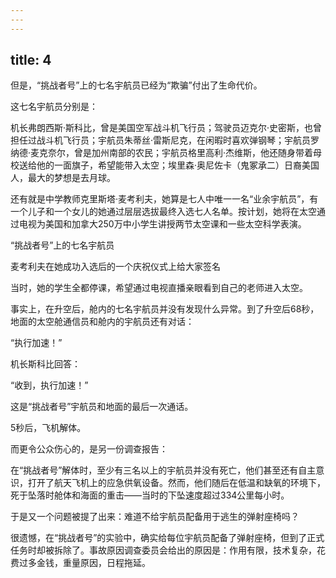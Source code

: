 ```yaml
---
---
---
```

title: 4
---



但是，“挑战者号”上的七名宇航员已经为“欺骗”付出了生命代价。

这七名宇航员分别是：

机长弗朗西斯·斯科比，曾是美国空军战斗机飞行员；驾驶员迈克尔·史密斯，也曾担任过战斗机飞行员；宇航员朱蒂丝·雷斯尼克，在闲暇时喜欢弹钢琴；宇航员罗纳德·麦克奈尔，曾是加州南部的农民；宇航员格里高利·杰维斯，他还随身带着母校送给他的一面旗子，希望能带入太空；埃里森·奥尼佐卡（鬼冢承二）日裔美国人，最大的梦想是去月球。

还有就是中学教师克里斯塔·麦考利夫，她算是七人中唯一一名“业余宇航员”，有一个儿子和一个女儿的她通过层层选拔最终入选七人名单。按计划，她将在太空通过电视为美国和加拿大250万中小学生讲授两节太空课和一些太空科学表演。

“挑战者号”上的七名宇航员



麦考利夫在她成功入选后的一个庆祝仪式上给大家签名



当时，她的学生全都停课，希望通过电视直播亲眼看到自己的老师进入太空。

事实上，在升空后，舱内的七名宇航员并没有发现什么异常。到了升空后68秒，地面的太空舱通信员和舱内的宇航员还有对话：

“执行加速！”

机长斯科比回答：

“收到，执行加速！”

这是“挑战者号”宇航员和地面的最后一次通话。

5秒后，飞机解体。

而更令公众伤心的，是另一份调查报告：

在“挑战者号”解体时，至少有三名以上的宇航员并没有死亡，他们甚至还有自主意识，打开了航天飞机上的应急供氧设备。然而，他们随后在低温和缺氧的环境下，死于坠落时舱体和海面的重击——当时的下坠速度超过334公里每小时。

于是又一个问题被提了出来：难道不给宇航员配备用于逃生的弹射座椅吗？

很遗憾，在“挑战者号”的实验中，确实给每位宇航员配备了弹射座椅，但到了正式任务时却被拆除了。事故原因调查委员会给出的原因是：作用有限，技术复杂，花费过多金钱，重量原因，日程拖延。